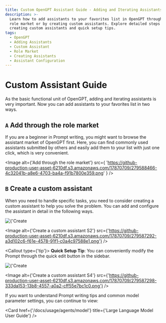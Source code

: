 ```yaml
---
title: Custom OpenGPT Assistant Guide - Adding and Iterating Assistants
description: >-
  Learn how to add assistants to your favorites list in OpenGPT through the
  role market or by creating custom assistants. Explore detailed steps for
  creating custom assistants and quick setup tips.
tags:
  - OpenGPT
  - Adding Assistants
  - Custom Assistant
  - Role Market
  - Creating Assistants
  - Assistant Configuration
---
```


# Custom Assistant Guide

As the basic functional unit of OpenGPT, adding and iterating assistants is very important. Now you can add assistants to your favorites list in two ways.

## `A` Add through the role market

If you are a beginner in Prompt writing, you might want to browse the assistant market of OpenGPT first. Here, you can find commonly used assistants submitted by others and easily add them to your list with just one click, which is very convenient.

<Image
  alt={'Add through the role market'}
  src={
    'https://github-production-user-asset-6210df.s3.amazonaws.com/17870709/279588466-4c32041b-a8e6-4703-ba4a-f91b7800e359.png'
  }
/>

## `B` Create a custom assistant

When you need to handle specific tasks, you need to consider creating a custom assistant to help you solve the problem. You can add and configure the assistant in detail in the following ways.

<Cards rows={2}>
  <Image alt={'Create a custom assistant S1'} src={'https://github-production-user-asset-6210df.s3.amazonaws.com/17870709/279587283-a3ea8dfd-70fb-47ee-ab00-e3911ac6a939.png'} />

  <Image alt={'Create a custom assistant S2'} src={'https://github-production-user-asset-6210df.s3.amazonaws.com/17870709/279587292-a3d102c6-f61e-4578-91f1-c0a4c97588e1.png'} />
</Cards>

<Callout type={'tip'}>
  **Quick Setup Tip**: You can conveniently modify the Prompt through the quick edit button in the
  sidebar.
</Callout>

<Cards rows={2}>
  <Image alt={'Create a custom assistant S3'} src={'https://github-production-user-asset-6210df.s3.amazonaws.com/17870709/279587294-388d1877-193e-4a50-9fe8-8fbcc3ccefa0.png'} />

  <Image alt={'Create a custom assistant S4'} src={'https://github-production-user-asset-6210df.s3.amazonaws.com/17870709/279587298-333da153-13b8-4557-a0a2-cff55e7bc1c0.png'} />
</Cards>

If you want to understand Prompt writing tips and common model parameter settings, you can continue to view:

<Cards>
  <Card href={'/docs/usage/agents/prompt'} title={'Prompt User Guide'} />

  <Card href={'/docs/usage/agents/model'} title={'Large Language Model User Guide'} />
</Cards>

